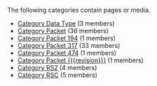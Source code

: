 <!-- DO NOT EDIT THIS FILE, CODE AUTOMATICALLY GENERATED BY category.sh -->
The following categories contain pages or media.
* [[Category Data Type]] (3 members)
* [[Category Packet]] (36 members)
* [[Category Packet 194]] (1 members)
* [[Category Packet 317]] (33 members)
* [[Category Packet 474]] (1 members)
* [[Category Packet {{{revision}}}]] (1 members)
* [[Category RS2]] (4 members)
* [[Category RSC]] (5 members)
